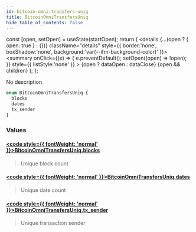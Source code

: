 ```yaml
---
id: bitcoin-omni-transfers-uniq
title: BitcoinOmniTransfersUniq
hide_table_of_contents: false
---
```







  const [open, setOpen] = useState(startOpen);
  return (
    <details {...(open ? { open: true } : {})} className="details" style={{ border:'none', boxShadow:'none', background:'var(--ifm-background-color)' }}>
      <summary
        onClick={(e) => {
          e.preventDefault();
          setOpen((open) => !open);
        }}
        style={{ listStyle:'none' }}
      >
      {open ? dataOpen : dataClose}
      </summary>
      {open && children}
    </details>
  );
};








No description


```graphql
enum BitcoinOmniTransfersUniq {
  blocks
  dates
  tx_sender
}
```




### Values

#### [<code style={{ fontWeight: 'normal' }}>BitcoinOmniTransfersUniq.<b>blocks</b></code>](#)  
> 
> 
> Unique block count
> 

#### [<code style={{ fontWeight: 'normal' }}>BitcoinOmniTransfersUniq.<b>dates</b></code>](#)  
> 
> 
> Unique date count
> 

#### [<code style={{ fontWeight: 'normal' }}>BitcoinOmniTransfersUniq.<b>tx_sender</b></code>](#)  
> 
> 
> Unique transaction sender
> 



